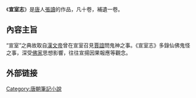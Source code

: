 {{Multiple issues|
{{unreferenced|time=2018-07-06T05:29:07+00:00}}
{{Notability Unreferenced|time=2020-07-05T04:02:16+00:00}}
}}
《'''宣室志'''》是[[唐|唐]]人[[張讀_(唐朝)|張讀]]的作品，凡十卷，補遺一卷。

==內容主旨==
“宣室”之典故取自[[漢文帝|漢文帝]]曾在宣室召見[[賈誼|賈誼]]問鬼神之事。《宣室志》多錄仙佛鬼怪之事，深受[[佛家|佛家]]思想影響，往往宣揚因果報應等觀念。

==外部链接==
{{Wikisource|宣室志}}
{{Novel-stub}}

[[Category:唐朝筆記小說|Category:唐朝筆記小說]]